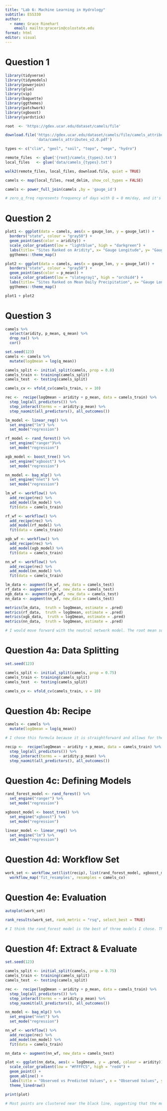 ```yaml
---
title: "Lab 6: Machine Learning in Hydrology"
subtitle: ESS330
author:
  - name: Grace Rinehart
    email: mailto:gracerin@colostate.edu
format: html
editor: visual
---
```


# Question 1

```r
library(tidyverse)
library(tidymodels)
library(powerjoin)
library(glue)
library(vip)
library(baguette)
library(ggthemes)
library(patchwork)
library(xgboost)
library(yardstick)

root  <- 'https://gdex.ucar.edu/dataset/camels/file'

download.file('https://gdex.ucar.edu/dataset/camels/file/camels_attributes_v2.0.pdf', 
              'data/camels_attributes_v2.0.pdf')

types <- c("clim", "geol", "soil", "topo", "vege", "hydro")

remote_files  <- glue('{root}/camels_{types}.txt')
local_files   <- glue('data/camels_{types}.txt')

walk2(remote_files, local_files, download.file, quiet = TRUE)

camels <- map(local_files, read_delim, show_col_types = FALSE) 

camels <- power_full_join(camels ,by = 'gauge_id')

# zero_q_freq represents frequency of days with Q = 0 mm/day, and it's measured as a percent.
```

# Question 2
```r
plot1 <- ggplot(data = camels, aes(x = gauge_lon, y = gauge_lat)) +
  borders("state", colour = "gray50") +
  geom_point(aes(color = aridity)) +
  scale_color_gradient(low = "lightblue", high = "darkgreen") +
  labs(title= "Sites Ranked on Aridity", x= "Gauge Longitude", y= "Gauge Latitude" ) +
  ggthemes::theme_map() 

plot2 <- ggplot(data = camels, aes(x = gauge_lon, y = gauge_lat)) +
  borders("state", colour = "gray50") +
  geom_point(aes(color = p_mean)) +
  scale_color_gradient(low = "slategray1", high = "orchid4") +
  labs(title= "Sites Ranked on Mean Daily Precipitation", x= "Gauge Longitude", y= "Gauge Latitude" ) +
  ggthemes::theme_map()

plot1 + plot2
```

# Question 3

```r
camels %>%
  select(aridity, p_mean, q_mean) %>% 
  drop_na() %>%
  cor()

set.seed(123)
camels <- camels %>%
  mutate(logQmean = log(q_mean))

camels_split <- initial_split(camels, prop = 0.8)
camels_train <- training(camels_split)
camels_test  <- testing(camels_split)

camels_cv <- vfold_cv(camels_train, v = 10)

rec <-  recipe(logQmean ~ aridity + p_mean, data = camels_train) %>%
  step_log(all_predictors()) %>%
  step_interact(terms = ~ aridity:p_mean) %>%
  step_naomit(all_predictors(), all_outcomes())

lm_model <- linear_reg() %>%
  set_engine("lm") %>%
  set_mode("regression")

rf_model <- rand_forest() %>%
  set_engine("ranger")%>%
  set_mode("regression")

xgb_model <- boost_tree() %>%
  set_engine("xgboost") %>%
  set_mode("regression")

nn_model <- bag_mlp() %>%
  set_engine("nnet") %>%
  set_mode("regression")

lm_wf <- workflow() %>%
  add_recipe(rec) %>%
  add_model(lm_model) %>%
  fit(data = camels_train) 

rf_wf <- workflow() %>%
  add_recipe(rec) %>%
  add_model(rf_model) %>%
  fit(data = camels_train) 

xgb_wf <- workflow() %>%
  add_recipe(rec) %>%
  add_model(xgb_model) %>%
  fit(data = camels_train)

nn_wf <- workflow() %>%
  add_recipe(rec) %>%
  add_model(nn_model) %>%
  fit(data = camels_train)

lm_data <- augment(lm_wf, new_data = camels_test)
rf_data <- augment(rf_wf, new_data = camels_test)
xgb_data <- augment(xgb_wf, new_data = camels_test)
nn_data <- augment(nn_wf, new_data = camels_test)

metrics(lm_data,  truth = logQmean, estimate = .pred)
metrics(rf_data,  truth = logQmean, estimate = .pred)
metrics(xgb_data,  truth = logQmean, estimate = .pred)
metrics(nn_data,  truth = logQmean, estimate = .pred)

# I would move forward with the neutral network model. The root mean squared error (RMSE) and mean absolute error (MAE) values are lower than the other models. The R squared value (RSQ) is also closer to 1. These values show that the neutral network model is more accurate than the other 3 models.
```

# Question 4a: Data Splitting

```r
set.seed(123)

camels_split <- initial_split(camels, prop = 0.75)
camels_train <- training(camels_split)
camels_test  <- testing(camels_split)

camels_cv <- vfold_cv(camels_train, v = 10)
```

# Question 4b: Recipe

```r
camels <- camels %>%
  mutate(logQmean = log(q_mean))

# I chose this formula because it is straightforward and allows for the normalization of the skewed q_mean data. This formula also works well with regression models.

recip <-  recipe(logQmean ~ aridity + p_mean, data = camels_train) %>%
  step_log(all_predictors()) %>%
  step_interact(terms = ~ aridity:p_mean) %>%
  step_naomit(all_predictors(), all_outcomes())
```

# Question 4c: Defining Models

```r
rand_forest_model <- rand_forest() %>%
  set_engine("ranger") %>%
  set_mode("regression")

xgboost_model <- boost_tree() %>%
  set_engine("xgboost") %>%
  set_mode("regression")

linear_model <- linear_reg() %>%
  set_engine("lm") %>%
  set_mode("regression")
```

# Question 4d: Workflow Set

```r
work_set <- workflow_set(list(recip), list(rand_forest_model, xgboost_model, linear_model)) %>%
  workflow_map('fit_resamples', resamples = camels_cv)
```

# Question 4e: Evaluation

```r
autoplot(work_set)

rank_results(work_set, rank_metric = "rsq", select_best = TRUE)

# I think the rand_forest model is the best of three models I chose. The root mean squared error (RMSE) is lower than the other models, and the R squared value (RSQ) is closer to 1. While all of the models had very similar results, the rand_forest model has more ideal values associated with it.
```

# Question 4f: Extract & Evaluate

```r
set.seed(123)

camels_split <- initial_split(camels, prop = 0.75)
camels_train <- training(camels_split)
camels_test  <- testing(camels_split)

rec <-  recipe(logQmean ~ aridity + p_mean, data = camels_train) %>%
  step_log(all_predictors()) %>%
  step_interact(terms = ~ aridity:p_mean) %>%
  step_naomit(all_predictors(), all_outcomes())

nn_model <- bag_mlp() %>%
  set_engine("nnet") %>%
  set_mode("regression")

nn_wf <- workflow() %>%
  add_recipe(rec) %>%
  add_model(nn_model) %>%
  fit(data = camels_train)

nn_data <- augment(nn_wf, new_data = camels_test)

plot <- ggplot(nn_data, aes(x = logQmean, y = .pred, colour = aridity)) +
  scale_color_gradient(low = "#FFFFC5", high = "red4") +
  geom_point() +
  geom_abline() +
  labs(title = "Observed vs Predicted Values", x = "Observed Values", y = "Predicted Values") +
  theme_linedraw()

print(plot)

# Most points are clustered near the black line, suggesting that the model generally performs well. While many points are close to the line, there is some noticeable deviation, especially in lower observed values on the left. Some points fall far below or far above the line, indicating that the model underestimates and overestimates certain values.
```
